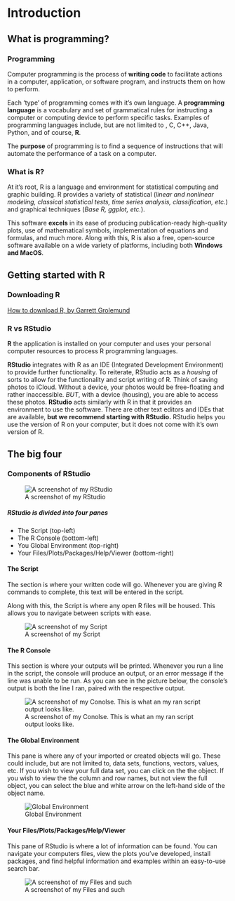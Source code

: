# Introduction  
## What is programming? 
### Programming {.unnumbered}
Computer programming is the process of **writing code** to facilitate actions in a computer, application, or software program, and instructs them on how to perform. 

Each 'type' of programming comes with it's own language. 
A **programming language** is a vocabulary and set of grammatical rules for instructing a computer or computing device to perform specific tasks. 
Examples of programming languages include, but are not limited to , C, C++, Java, Python, and of course, **R**. 

The **purpose** of programming is to find a sequence of instructions that will automate the performance of a task on a computer. 
    
### What is R? {.unnumbered}
At it's root, R is a language and environment for statistical computing and graphic building. 
R provides a variety of statistical (*linear and nonlinear modeling, classical statistical tests, time series analysis, classification, etc.*) and graphical techniques (*Base R, ggplot, etc.*). 

This software **excels** in its ease of producing publication-ready high-quality plots, use of mathematical symbols, implementation of equations and formulas, and much more. 
Along with this, R is also a free, open-source software available on a wide variety of platforms, including both **Windows and MacOS**. 

## Getting started with R
### Downloading R{.unnumbered}

[How to download R, by Garrett Grolemund](https://rstudio-education.github.io/hopr/starting.html)

### R vs RStudio{.unnumbered}
**R** the application is installed on your computer and uses your personal computer resources to process R programming languages.

**RStudio** integrates with R as an IDE (Integrated Development Environment) to provide further functionality. 
To reiterate, RStudio acts as a *housing* of sorts to allow for the functionality and script writing of R.
Think of saving photos to iCloud. 
Without a device, your photos would be free-floating and rather inaccessible.
*BUT*, with a device (housing), you are able to access these photos. 
**RStudio** acts similarly with R in that it provides an environment to use the software. 
There are other text editors and IDEs that are available, **but we recommend starting with RStudio.** RStudio helps you use the version of R on your computer, but it does not come with it's own version of R.  

## The big four
### Components of RStudio {.unnumbered}

![A screenshot of my RStudio](figs/r screenshot.png)

##### RStudio is divided into four panes {.unnumbered}

- The Script (top-left)
- The R Console (bottom-left)
- You Global Environment (top-right)
- Your Files/Plots/Packages/Help/Viewer (bottom-right)

#### The Script {.unnumbered}
The section is where your written code will go. 
Whenever you are giving R commands to complete, this text will be entered in the script. 

Along with this, the Script is where any open R files will be housed. 
This allows you to navigate between scripts with ease. 

![A screenshot of my Script](figs/r script.png)

#### The R Console {.unnumbered}
This section is where your outputs will be printed. 
Whenever you run a line in the script, the console will produce an output, or an error message if the line was unable to be run. 
As you can see in the picture below, the console's output is both the line I ran, paired with the respective output. 

![A screenshot of my Conolse. This is what an my ran script output looks like.](figs/r console.png)

#### The Global Environment
This pane is where any of your imported or created objects will go. 
These could include, but are not limited to, data sets, functions, vectors, values, etc.
If you wish to view your full data set, you can click on the the object. If you wish to view the the column and row names, but not view the full object, you can select the blue and white arrow on the left-hand side of the object name. 

![Global Environment](figs/r env.png)


#### Your Files/Plots/Packages/Help/Viewer {.unnumbered}
This pane of RStudio is where a lot of information can be found. You can navigate your computers files, view the plots you've developed, install packages, and find helpful information and examples within an easy-to-use search bar. 

![A screenshot of my Files and such](figs/r files.png)

